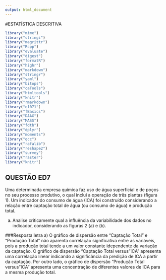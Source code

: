 ---
output: html_document
---
#ESTATÍSTICA DESCRITIVA
```{r, include=FALSE}
library("mime")
library("stringi")
library("magrittr") 
library("Rcpp")
library("evaluate")
library("digest")
library("formatR")
library("highr")
library("markdown")
library("stringr")
library("yaml")
library("bitops")
library("caTools")
library("htmltools")
library("knitr")
library("rmarkdown")
library("e1071")
library("fBasics")
library("DAAG")
library("MASS")
library("fdth")
library("dplyr")
library("moments")
library("qcc")
library("rafalib")
library("reshape2")
library("survey")
library("raster")
library("knitr")
```

## QUESTÃO ED7
Uma determinada empresa química faz uso de água superficial e de poços no seu processo produtivo, o qual inclui a operação de três plantas (figura 1). Um indicador do consumo de água (ICA) foi construído considerando a relação entre captação total de água (ou consumo de água) e produção total. 

a) Analise criticamente qual a influência da variabilidade dos dados no indicador, considerando as figuras 2 (a) e (b).

###Resposta letra a)
O gráfico de dispersão entre "Captação Total" e "Produção Total" não aparenta correlação significativa entre as variáveis, pois a produção total tende a um valor constante idependente da variação da captação. O gráfico de dispersão "Captação Total versus "ICA" apresenta uma correlação linear indicando a significância da predição de ICA a partir da captação. Por outro lado, o gráfico de dispersão "Produção Total versus "ICA" apresenta uma concentração de diferentes valores de ICA para a mesma produção total.